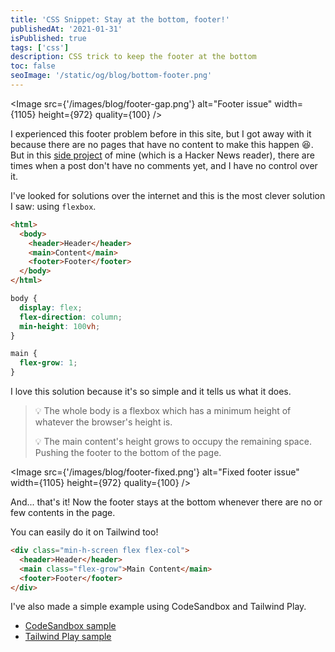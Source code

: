 ```yaml
---
title: 'CSS Snippet: Stay at the bottom, footer!'
publishedAt: '2021-01-31'
isPublished: true
tags: ['css']
description: CSS trick to keep the footer at the bottom
toc: false
seoImage: '/static/og/blog/bottom-footer.png'
---
```


<Image
  src={'/images/blog/footer-gap.png'}
  alt="Footer issue"
  width={1105}
  height={972}
  quality={100}
/>

I experienced this footer problem before in this site, but I got away with it because there are no pages that have no content to make this happen 😆. But in this [side project](https://hn.jeffjadulco.com) of mine (which is a Hacker News reader), there are times when a post don't have no comments yet, and I have no control over it.

I've looked for solutions over the internet and this is the most clever solution I saw: using `flexbox`.

```html showLineNumbers fileName=index.html
<html>
  <body>
    <header>Header</header>
    <main>Content</main>
    <footer>Footer</footer>
  </body>
</html>
```

```css showLineNumbers fileName=index.css
body {
  display: flex;
  flex-direction: column;
  min-height: 100vh;
}

main {
  flex-grow: 1;
}
```

I love this solution because it's so simple and it tells us what it does.

> 💡 The whole body is a flexbox which has a minimum height of whatever the browser's height is.
>
> 💡 The main content's height grows to occupy the remaining space. Pushing the footer to the bottom of the page.

<Image
  src={'/images/blog/footer-fixed.png'}
  alt="Fixed footer issue"
  width={1105}
  height={972}
  quality={100}
/>

And... that's it! Now the footer stays at the bottom whenever there are no or few contents in the page.

You can easily do it on Tailwind too!

```html showLineNumbers fileName=index.html
<div class="min-h-screen flex flex-col">
  <header>Header</header>
  <main class="flex-grow">Main Content</main>
  <footer>Footer</footer>
</div>
```

I've also made a simple example using CodeSandbox and Tailwind Play.

- [CodeSandbox sample](https://codesandbox.io/s/hopeful-lichterman-g8dkb?file=/index.html)
- [Tailwind Play sample](https://play.tailwindcss.com/pymHJ6XIPU)
